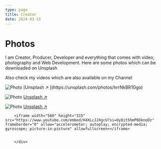 ```yaml
---
type: page
title: Creator
date: 2024-03-15  
---
```



# Photos

<div>
I am Creator, Producer, Developer and everything that comes with video, photography and Web Development. 
Here are some photos which can be downloaded on Unsplash

Also check my videos which are also available on my Channel
</div>

<div>
<Image
  src="/images/sorgoson.jpg"
  alt="Photo"
  width={1125}
  height={750}
  priority
  className="next-image"
/>
[Unsplash ↗ ](https://unsplash.com/photos/hrrNkBR1Ggo)

<Image
  src="/images/AirportAuthorityManila.jpg"
  alt="Photo"
  width={1125}
  height={750}
  priority
  className="next-image"
/>
[Unsplash ↗ ](https://unsplash.com/photos/95p4o6jnOik)

<Image
  src="/images/waiting.jpg"
  alt="Photo"
  width={1125}
  height={350}
  priority
  className="next-image"
/>
[Unsplash ↗ ](https://unsplash.com/photos/g3SfyyubQks)




        <iframe width="560" height="315" src="https://www.youtube.com/embed/H4XLcJJXgcU?si=UyOit5hmP8DknoDz" frameborder="0" allow="accelerometer; autoplay; encrypted-media; gyroscope; picture-in-picture" allowfullscreen></iframe>
      

        </div>

     
 
